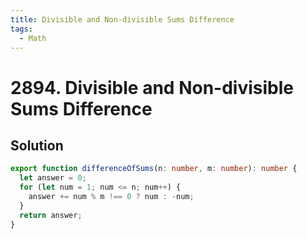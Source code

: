 ```yaml
---
title: Divisible and Non-divisible Sums Difference
tags:
  - Math
---
```


# 2894. Divisible and Non-divisible Sums Difference

<Badges>
  <LevelBadge level="easy" />
  <TopicBadge name="Math" slug="math" />
</Badges>

## Solution

```typescript filename="solution.ts" copy
export function differenceOfSums(n: number, m: number): number {
  let answer = 0;
  for (let num = 1; num <= n; num++) {
    answer += num % m !== 0 ? num : -num;
  }
  return answer;
}
```

<ProblemLink
  codingSite="leetcode"
  href="https://leetcode.com/problems/divisible-and-non-divisible-sums-difference"
  title="Divisible and Non-divisible Sums Difference"
/>
